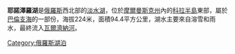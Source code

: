 {{Infobox lake
 | lake_name = 耶諾澤羅湖<br>Ёнозеро
 | image_lake = Lake Yenozero NASA.jpg
 | caption_lake = 
 | image_bathymetry = 
 | caption_bathymetry = 
 | location = [[科拉半島|科拉半島]]、[[摩爾曼斯克州|摩爾曼斯克州]]
 | coords = {{Coord|68.1263889|N|38.0052778|E|region:RU_type:waterbody|display=inline,title}}
 | type = 
 | inflow = 
 | outflow = [[瓦爾濟納河|瓦爾濟納河]]
 | catchment = 
 | basin_countries = {{RUS}}
 | length = 
 | width = 
 | area = 94.4 km²
 | depth = 
 | max-depth = 
 | volume = 
 | residence_time = 
 | shore = 
 | elevation = 
 | islands = 
 | cities = 
}}

'''耶諾澤羅湖'''是[[俄羅斯|俄羅斯]]西北部的[[淡水湖|淡水湖]]，位於[[摩爾曼斯克州|摩爾曼斯克州]]內的[[科拉半島|科拉半島]]東部，屬於[[巴倫支海|巴倫支海]]的一部份，海拔224米，面積94.4平方公里，湖水主要來自溶雪和雨水，最終流入[[瓦爾濟納河|瓦爾濟納河]]。


[[Category:俄羅斯湖泊|Category:俄羅斯湖泊]]

{{Russia-geo-stub}}